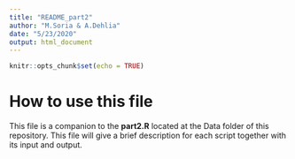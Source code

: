 ```yaml
---
title: "README_part2"
author: "M.Soria & A.Dehlia"
date: "5/23/2020"
output: html_document
---
```


```r
knitr::opts_chunk$set(echo = TRUE)
```

# How to use this file

This file is a companion to the **part2.R** located at the Data folder of this repository. This file will give a brief description for each script together with its input and output.